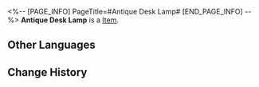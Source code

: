 <%-- [PAGE_INFO]
PageTitle=#Antique Desk Lamp#
[END_PAGE_INFO] --%>
{{Item Infobox
|id          = 250013
|image       = Item Antique Desk Lamp.png
|type        = 
|invCategory = 
|rarity      = 1
|effect      = 
|description = 
}}
'''Antique Desk Lamp''' is a [[Item]].

==Other Languages==
{{Other Languages
|en   = Antique Desk Lamp
|zhs  = 古董台灯
|zht  = 古董檯燈
|ja   = アンティークの卓上ライト
|ko   = 고물 스탠드
|es   = Lámpara de escritorio antigua
|fr   = Ancienne lampe de bureau
|ru   = Антикварная лампа
|th   = โคมไฟโบราณ
|vi   = Đèn Để Bàn Cổ
|de   = Uralte Tischlampe
|id   = Lampu Meja Antik
|pt   = Abajur Antigo
}}

==Change History==
{{Change History|2.0}}